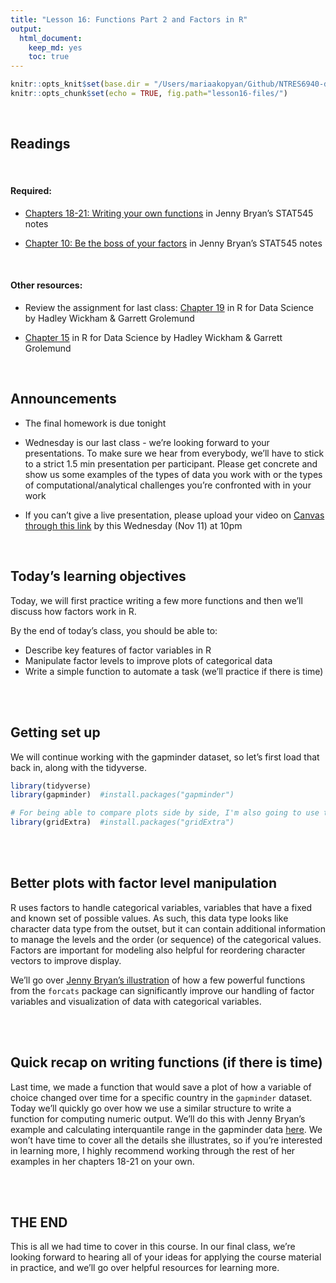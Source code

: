 ```yaml
---
title: "Lesson 16: Functions Part 2 and Factors in R"
output: 
  html_document:
    keep_md: yes 
    toc: true
---
```

  
```r
knitr::opts_knit$set(base.dir = "/Users/mariaakopyan/Github/NTRES6940-data-science/docs")
knitr::opts_chunk$set(echo = TRUE, fig.path="lesson16-files/")
```

<br>

## Readings

<br>

#### Required: 

* [Chapters 18-21: Writing your own functions](https://stat545.com/functions-part1.html) in Jenny Bryan's STAT545 notes

* [Chapter 10: Be the boss of your factors](https://stat545.com/factors-boss.html) in Jenny Bryan's STAT545 notes


<br>

#### Other resources:

* Review the assignment for last class: [Chapter 19](https://r4ds.had.co.nz/functions.html) in R for Data Science by Hadley Wickham & Garrett Grolemund

* [Chapter 15](https://r4ds.had.co.nz/factors.html) in R for Data Science by Hadley Wickham & Garrett Grolemund

<br>

## Announcements
* The final homework is due tonight

* Wednesday is our last class - we're looking forward to your presentations. To make sure we hear from everybody, we'll have to stick to a strict 1.5 min presentation per participant. Please get concrete and show us some examples of the types of data you work with or the types of computational/analytical challenges you're confronted with in your work

* If you can't give a live presentation, please upload your video on [Canvas through this link](https://canvas.cornell.edu/courses/21578/assignments/174563) by this Wednesday (Nov 11) at 10pm

<br>

## Today's learning objectives
Today, we will first practice writing a few more functions and then we'll discuss how factors work in R.

By the end of today's class, you should be able to:

* Describe key features of factor variables in R
* Manipulate factor levels to improve plots of categorical data
* Write a simple function to automate a task (we'll practice if there is time)

<br>
<br>

## Getting set up
We will continue working with the gapminder dataset, so let's first load that back in, along with the tidyverse.

```r

library(tidyverse)
library(gapminder)  #install.packages("gapminder")

# For being able to compare plots side by side, I'm also going to use the gridExtra package today
library(gridExtra)  #install.packages("gridExtra")

```

<br>
<br>


## Better plots with factor level manipulation 

R uses factors to handle categorical variables, variables that have a fixed and known set of possible values. As such, this data type looks like character data type from the outset, but it can contain additional information to manage the levels and the order (or sequence) of the categorical values. Factors are important for modeling also helpful for reordering character vectors to improve display. 

We'll go over [Jenny Bryan's illustration](https://stat545.com/factors-boss.html) of how a few powerful functions from the `forcats` package can significantly improve our handling of factor variables and visualization of data with categorical variables.

<br>
<br>

## Quick recap on writing functions (if there is time)

Last time, we made a function that would save a plot of how a variable of choice changed over time for a specific country in the `gapminder` dataset. Today we'll quickly go over how we use a similar structure to write a function for computing numeric output. We'll do this with Jenny Bryan's example and calculating interquantile range in the gapminder data [here](https://stat545.com/functions-part1.html). We won't have time to cover all the details she illustrates, so if you're interested in learning more, I highly recommend working through the rest of her examples in her chapters 18-21 on your own.

<br>
<br>


## THE END
This is all we had time to cover in this course. In our final class, we're looking forward to hearing all of your ideas for applying the course material in practice, and we'll go over helpful resources for learning more.
